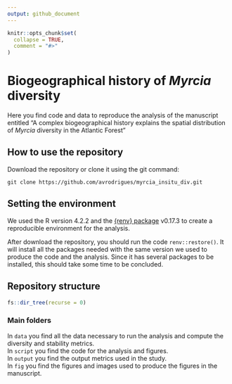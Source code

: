 ```yaml
---
output: github_document
---
```


<!-- README.md is generated from README.Rmd. Please edit that file -->

```r
knitr::opts_chunk$set(
  collapse = TRUE,
  comment = "#>"
)
```

# Biogeographical history of *Myrcia* diversity

<!-- badges: start -->
<!-- badges: end -->

Here you find code and data to reproduce the analysis of the manuscript entitled "A complex biogeographical history explains the spatial distribution of *Myrcia* diversity in the Atlantic Forest"

## How to use the repository

Download the repository or clone it using the git command:

`git clone https://github.com/avrodrigues/myrcia_insitu_div.git`

## Setting the environment

We used the R version 4.2.2 and the [{renv} package](https://rstudio.github.io/renv/index.html) v0.17.3 to create a reproducible environment for the analysis.

After download the repository, you should run the code `renv::restore()`. It will install all the packages needed with the same version we used to produce the code and the analysis. Since it has several packages to be installed, this should take some time to be concluded.

## Repository structure

```r

fs::dir_tree(recurse = 0)
```

### Main folders

In `data` you find all the data necessary to run the analysis and compute the diversity and stability metrics.  
In `script` you find the code for the analysis and figures.  
In `output` you find the output metrics used in the study.  
In `fig` you find the figures and images used to produce the figures in the manuscript.



